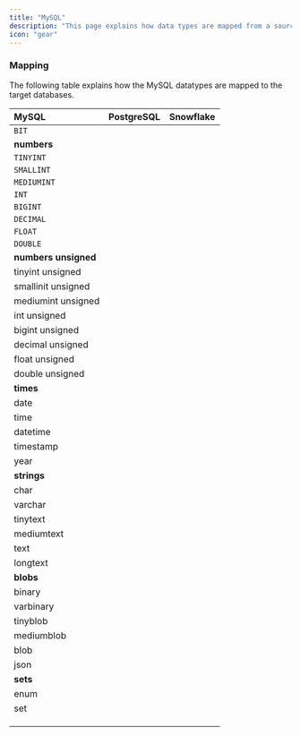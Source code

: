 ```yaml
---
title: "MySQL"
description: "This page explains how data types are mapped from a source MySQL database to target databases. Please visit the [MySQL Data Types Documentation](https://dev.mysql.com/doc/refman/8.4/en/data-types.html) to get a primer on the various MySQL datatypes. "
icon: "gear"
---
```


### Mapping

The following table explains how the MySQL datatypes are mapped to the target databases.

| MySQL                | PostgreSQL | Snowflake |
| :------------------- | :--------- | :-------- |
| `BIT`              |            |           |
| **numbers**          |            |           |
| `TINYINT`          |            |           |
| `SMALLINT`             |            |           |
| `MEDIUMINT`            |            |           |
| `INT`                  |            |           |
| `BIGINT`               |            |           |
| `DECIMAL`              |            |           |
| `FLOAT`                |            |           |
| `DOUBLE`               |            |           |
| **numbers unsigned** |            |           |
| tinyint unsigned     |            |           |
| smallinit unsigned   |            |           |
| mediumint unsigned   |            |           |
| int unsigned         |            |           |
| bigint unsigned      |            |           |
| decimal unsigned     |            |           |
| float unsigned       |            |           |
| double unsigned      |            |           |
| **times**            |            |           |
| date                 |            |           |
| time                 |            |           |
| datetime             |            |           |
| timestamp            |            |           |
| year                 |            |           |
| **strings**          |            |           |
| char                 |            |           |
| varchar              |            |           |
| tinytext             |            |           |
| mediumtext           |            |           |
| text                 |            |           |
| longtext             |            |           |
| **blobs**            |            |           |
| binary               |            |           |
| varbinary            |            |           |
| tinyblob             |            |           |
| mediumblob           |            |           |
| blob                 |            |           |
| json                 |            |           |
| **sets**             |            |           |
| enum                 |            |           |
| set                  |            |           |
|                      |            |           |
|                      |            |           |
|                      |            |           |